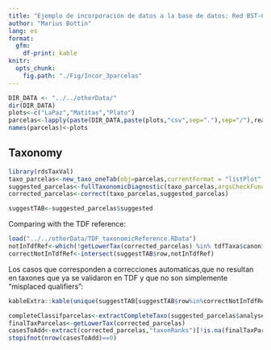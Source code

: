 ```yaml
---
title: "Ejemplo de incorporación de datos a la base de datos: Red BST-Col"
author: "Marius Bottin"
lang: es
format: 
  gfm:
    df-print: kable
knitr: 
  opts_chunk: 
    fig.path: "./Fig/Incor_3parcelas"
---
```


```r
DIR_DATA <- "../../otherData/"
dir(DIR_DATA)
plots<-c("LaPaz","Matitas","Plato")
parcelas<-lapply(paste(DIR_DATA,paste(plots,"csv",sep="."),sep="/"),read.csv,dec=",",sep=";")
names(parcelas)<-plots
```

## Taxonomy

```r
library(rdsTaxVal)
taxo_parcelas<-new_taxo_oneTab(obj=parcelas,currentFormat = "listPlot", taxonRanks_names = c(family="family",genus="genus",species="specificEpithet"), taxonRanks_epithetized = "specificEpithet",taxoCode = NA, comments = "comments",plot = "plot")
suggested_parcelas<-fullTaxonomicDiagnostic(taxo_parcelas,argsCheckFunction = list())
corrected_parcelas<-correct(taxo_parcelas,suggested_parcelas)
```

```r
suggestTAB<-suggested_parcelas$suggested

```

Comparing with the TDF reference:

```r
load("../../otherData/TDF_taxonomicReference.RData")
notInTdfRef<-which(!getLowerTax(corrected_parcelas) %in% tdfTaxa$canonicalname)
correctNotInTdfRef<-intersect(suggestTAB$row,notInTdfRef)
```

Los casos que corresponden a correcciones automaticas,que no resultan en taxones que ya se validaron en TDF y que no son simplemente "misplaced qualifiers":
```r
kableExtra::kable(unique(suggestTAB[suggestTAB$row%in%correctNotInTdfRef & !suggestTAB$suggestDescription=="misplaced qualifiers for undetermined taxa",c("suggestDescription","family","genus","specificEpithet","suggest_family","suggest_genus","suggest_specificEpithet","suggest_verbatimTaxonRank")]))
```

```r
completeClassifparcelas<-extractCompleteTaxo(suggested_parcelas$analysedGbif)
finalTaxParcelas<-getLowerTax(corrected_parcelas)
casesToAdd<-extract(corrected_parcelas,"taxonRanks")[!is.na(finalTaxParcelas) &!finalTaxParcelas %in% completeClassifparcelas$canonicalname,]
stopifnot(nrow(casesToAdd)==0)
```

